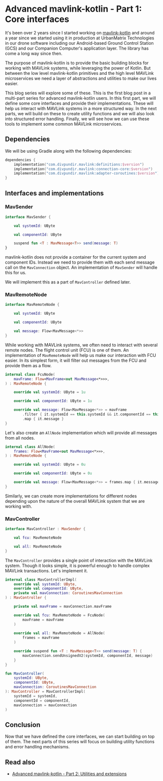 # Advanced mavlink-kotlin - Part 1: Core interfaces

It's been over 2 years since I started working on [mavlink-kotlin](https://github.com/divyanshupundir/mavlink-kotlin)
and around a year since we started using it in production at UrbanMatrix Technologies in our drone software including
our Android-based Ground Control Station (GCS) and our Companion Computer's application layer. The library has come a
long way since then.

The purpose of mavlink-kotlin is to provide the basic building blocks for working with MAVLink systems, while
leveraging the power of Kotlin. But between the low level mavlink-kotlin primitives and the high level MAVLink
microservices we need a layer of abstractions and utilities to make our lives easier.

This blog series will explore some of these. This is the first blog post in a multi-part series for advanced
mavlink-kotlin users. In this first part, we will define some core interfaces and provide their implementations. These
will help us interact with MAVLink systems in a more structured way. In the next parts, we will build on these to
create utility functions and we will also look into structured error handling. Finally, we will see how we can use these
tools to implement some common MAVLink microservices.

## Dependencies

We will be using Gradle along with the following dependencies:

```kotlin
dependencies {
    implementation("com.divpundir.mavlink:definitions:$version")
    implementation("com.divpundir.mavlink:connection-core:$version")
    implementation("com.divpundir.mavlink:adapter-coroutines:$version")
}
```

## Interfaces and implementations

### MavSender

```kotlin
interface MavSender {

    val systemId: UByte

    val componentId: UByte

    suspend fun <T : MavMessage<T>> send(message: T)
}
```

mavlink-kotlin does not provide a container for the current system and component IDs. Instead we need to provide them
with each send message call on the `MavConnection` object. An implementation of `MavSender` will handle this for us.

We will implement this as a part of `MavController` defined later.

### MavRemoteNode

```kotlin
interface MavRemoteNode {

    val systemId: UByte

    val componentId: UByte

    val message: Flow<MavMessage<*>>
}
```

While working with MAVLink systems, we often need to interact with several remote nodes. The flight control unit (FCU)
is one of them. An implementation of `MavRemoteNode` will help us make our interaction with FCU easier. In its simplest
form, it will filter out messages from the FCU and provide them as a flow.

```kotlin
internal class FcuNode(
    mavFrame: Flow<MavFrame<out MavMessage<*>>>,
) : MavRemoteNode {

    override val systemId: UByte = 1u

    override val componentId: UByte = 1u

    override val message: Flow<MavMessage<*>> = mavFrame
        .filter { it.systemId == this.systemId && it.componentId == this.componentId }
        .map { it.message }
}
```

Let's also create an `AllNode` implementation which will provide all messages from all nodes.

```kotlin
internal class AllNode(
    frames: Flow<MavFrame<out MavMessage<*>>>,
) : MavRemoteNode {

    override val systemId: UByte = 0u

    override val componentId: UByte = 0u

    override val message: Flow<MavMessage<*>> = frames.map { it.message }
}
```

Similarly, we can create more implementations for different nodes depending upon the nature of the overall MAVLink
system that we are working with.

### MavController

```kotlin
interface MavController : MavSender {

    val fcu: MavRemoteNode

    val all: MavRemoteNode
}
```

The `MavController` provides a single point of interaction with the MAVLink system. Though it looks simple, it is
powerful enough to handle complex MAVLink transactions. Let's implement it.

```kotlin
internal class MavControllerImpl(
    override val systemId: UByte,
    override val componentId: UByte,
    private val mavConnection: CoroutinesMavConnection
) : MavController {

    private val mavFrame = mavConnection.mavFrame

    override val fcu: MavRemoteNode = FcuNode(
        mavFrame = mavFrame
    )
    
    override val all: MavRemoteNode = AllNode(
        frames = mavFrame
    )

    override suspend fun <T : MavMessage<T>> send(message: T) {
        mavConnection.sendUnsignedV2(systemId, componentId, message)
    }
}

fun MavController(
    systemId: UByte,
    componentId: UByte,
    mavConnection: CoroutinesMavConnection
): MavController = MavControllerImpl(
    systemId = systemId,
    componentId = componentId,
    mavConnection = mavConnection
)
```

## Conclusion

Now that we have defined the core interfaces, we can start building on top of them. The next parts of this series will
focus on building utility functions and error handling mechanisms.

## Read also

- [Advanced mavlink-kotlin - Part 2: Utilities and extensions](/blog/advanced-mavlink-kotlin-part-2)
